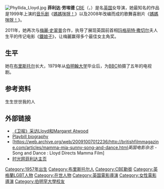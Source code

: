 {{noteTA
|T=zh-tw:菲莉妲·洛伊德;zh-cn:菲利达·劳埃德;zh-hk:菲莉達·萊;
|G1=Show
|G2=Movie
|1=zh-tw:菲莉妲·洛伊德;zh-cn:菲利达·劳埃德;zh-hk:菲莉達·萊;
}}
[[File:Phyllida_Lloyd.jpg|thumb]]
'''菲利达·劳埃德''' [[大英帝國勳章|CBE]]（{{lang|en|'''Phyllida Lloyd'''}}，{{bd|1957年|6月17日}}）是名[[英国|英国]]女导演，她最知名的作品是1999年上演的[[音乐剧|音乐剧]]《[[媽媽咪呀！|媽媽咪呀！]]》以及2008年改编而成的歌舞喜剧片《[[媽媽咪呀！_(電影)|媽媽咪呀！]]》。

2011年，她再次与[[梅麗·史翠普|梅麗·史翠普]]合作，执导了展现英国前首相[[玛格丽特·撒切尔|玛格丽特·撒切尔]]夫人生平的传记电影《[[鐵娘子_(電影)|鐵娘子]]》，让梅麗赢得多个最佳女主角奖。

== 生平 ==
她在[[布里斯托尔|布里斯托尔]]长大，1979年从[[伯明翰大学|伯明翰大学]]毕业后，为[[BBC|BBC]]拍摄了五年的电视剧。

==参考资料==
{{reflist}}生生世世我的人

==外部链接==
* [http://books.guardian.co.uk/departments/classics/story/0,6000,1600872,00.html 《卫报》采访Lloyd和Margaret Atwood]
* [https://web.archive.org/web/20070930181538/http://www.playbill.com/celebritybuzz/whoswho/biography/11087.html Playbill biography]
* [https://web.archive.org/web/20091007012236/http://britishfilmmagazine.com/articles/mamma-mia-sunny-song-and-dance.html''英国电影杂志'' - Song and Dance : Lloyd Directs Mamma Film]
* [http://people.mtime.com/1284816/ 时光网菲利达主页]

{{Authority control}}
{{DEFAULTSORT:Lloyd, Phyllida}}
[[Category:1957年出生|Category:1957年出生]]
[[Category:布里斯托尔人|Category:布里斯托尔人]]

[[Category:CBE勳銜|Category:CBE勳銜]]
[[Category:英格蘭LGBT人物|Category:英格蘭LGBT人物]]
[[Category:在世人物|Category:在世人物]]
[[Category:英国電影導演|Category:英国電影導演]]
[[Category:女性電影導演|Category:女性電影導演]]
[[Category:伯明罕大學校友|Category:伯明罕大學校友]]